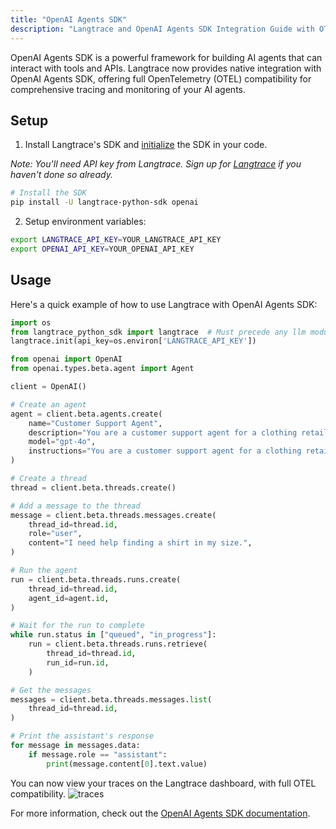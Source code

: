 ```yaml
---
title: "OpenAI Agents SDK"
description: "Langtrace and OpenAI Agents SDK Integration Guide with OTEL Compatibility"
---
```


OpenAI Agents SDK is a powerful framework for building AI agents that can interact with tools and APIs. Langtrace now provides native integration with OpenAI Agents SDK, offering full OpenTelemetry (OTEL) compatibility for comprehensive tracing and monitoring of your AI agents.

## Setup

1. Install Langtrace's SDK and [initialize](/quickstart) the SDK in your code.

*Note: You'll need API key from Langtrace. Sign up for [Langtrace](https://langtrace.ai) if you haven't done so already.*

```bash Python
# Install the SDK
pip install -U langtrace-python-sdk openai
```

2. Setup environment variables:
```bash Shell
export LANGTRACE_API_KEY=YOUR_LANGTRACE_API_KEY
export OPENAI_API_KEY=YOUR_OPENAI_API_KEY
```

## Usage

Here's a quick example of how to use Langtrace with OpenAI Agents SDK:

```python Python
import os
from langtrace_python_sdk import langtrace  # Must precede any llm module imports
langtrace.init(api_key=os.environ['LANGTRACE_API_KEY'])

from openai import OpenAI
from openai.types.beta.agent import Agent

client = OpenAI()

# Create an agent
agent = client.beta.agents.create(
    name="Customer Support Agent",
    description="You are a customer support agent for a clothing retailer.",
    model="gpt-4o",
    instructions="You are a customer support agent for a clothing retailer. Be friendly and helpful.",
)

# Create a thread
thread = client.beta.threads.create()

# Add a message to the thread
message = client.beta.threads.messages.create(
    thread_id=thread.id,
    role="user",
    content="I need help finding a shirt in my size.",
)

# Run the agent
run = client.beta.threads.runs.create(
    thread_id=thread.id,
    agent_id=agent.id,
)

# Wait for the run to complete
while run.status in ["queued", "in_progress"]:
    run = client.beta.threads.runs.retrieve(
        thread_id=thread.id,
        run_id=run.id,
    )

# Get the messages
messages = client.beta.threads.messages.list(
    thread_id=thread.id,
)

# Print the assistant's response
for message in messages.data:
    if message.role == "assistant":
        print(message.content[0].text.value)
```

You can now view your traces on the Langtrace dashboard, with full OTEL compatibility.
![traces](/images/openai-agents-sdk.png)

For more information, check out the [OpenAI Agents SDK documentation](https://platform.openai.com/docs/api-reference/agents).
